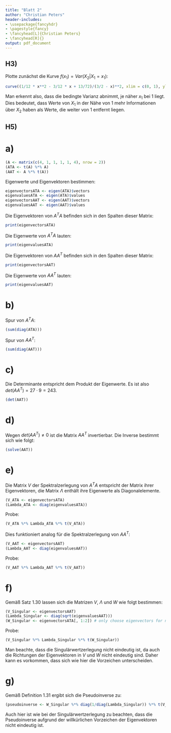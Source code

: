 ```yaml
---
title: "Blatt 2"
author: "Christian Peters"
header-includes:
- \usepackage{fancyhdr}
- \pagestyle{fancy}
- \fancyhead[L]{Christian Peters}
- \fancyhead[R]{}
output: pdf_document
---
```


## H3)

Plotte zunächst die Kurve $f(x_1) = Var(X_2 \vert X_1 = x_1)$:
```r
curve((1/12 * x**2 - 3/12 * x + 13/72)/(3/2 - x)**2, xlim = c(0, 1), ylab = 'Variance')
```

Man erkennt also, dass die bedingte Varianz abnimmt, je näher $x_1$ bei 1 liegt.
Dies bedeutet, dass Werte von $X_1$ in der Nähe von 1 mehr Informationen über $X_2$
haben als Werte, die weiter von 1 entfernt liegen.

## H5)

# a)

```r
(A <- matrix(c(4, 1, 1, 1, 1, 4), nrow = 2))
(ATA <- t(A) %*% A)
(AAT <- A %*% t(A))
```

Eigenwerte und Eigenvektoren bestimmen:
```r
eigenvectorsATA <- eigen(ATA)$vectors
eigenvaluesATA <- eigen(ATA)$values
eigenvectorsAAT <- eigen(AAT)$vectors
eigenvaluesAAT <- eigen(AAT)$values
```

Die Eigenvektoren von $A^TA$ befinden sich in den Spalten dieser Matrix:
```r
print(eigenvectorsATA)
```

Die Eigenwerte von $A^TA$ lauten:
```r
print(eigenvaluesATA)
```

Die Eigenvektoren von $AA^T$ befinden sich in den Spalten dieser Matrix:
```r
print(eigenvectorsAAT)
```

Die Eigenwerte von $AA^T$ lauten:
```r
print(eigenvaluesAAT)
```

# b)

Spur von $A^TA$:
```r
(sum(diag(ATA)))
```
Spur von $AA^T$:
```r
(sum(diag(AAT)))
```

# c)

Die Determinante entspricht dem Produkt der Eigenwerte. Es ist also
$det(AA^T) = 27 \cdot 9 = 243$.
```r
(det(AAT))
```

# d)

Wegen $det(AA^T) \neq 0$ ist die Matrix $AA^T$ invertierbar. Die Inverse bestimmt
sich wie folgt:
```r
(solve(AAT))
```

# e)

Die Matrix $V$ der Spektralzerlegung von $A^TA$ entspricht der Matrix ihrer
Eigenvektoren, die Matrix $\Lambda$ enthält ihre Eigenwerte als Diagonalelemente.
```r
(V_ATA <- eigenvectorsATA)
(Lambda_ATA <- diag(eigenvaluesATA))
```

Probe:
```r
(V_ATA %*% Lambda_ATA %*% t(V_ATA))
```

Dies funktioniert analog für die Spektralzerlegung von $AA^T$:
```r
(V_AAT <- eigenvectorsAAT)
(Lambda_AAT <- diag(eigenvaluesAAT))
```

Probe:
```r
(V_AAT %*% Lambda_AAT %*% t(V_AAT))
```

# f)

Gemäß Satz 1.30 lassen sich die Matrizen $V$, $\Lambda$ und $W$ wie folgt bestimmen:
```r
(V_Singular <- eigenvectorsAAT)
(Lambda_Singular <- diag(sqrt(eigenvaluesAAT)))
(W_Singular <- eigenvectorsATA[, 1:2]) # only choose eigenvectors for non-zero eigenvalues
```

Probe:
```r
(V_Singular %*% Lambda_Singular %*% t(W_Singular))
```

Man beachte, dass die Singulärwertzerlegung nicht eindeutig ist, da auch die
Richtungen der Eigenvektoren in $V$ und $W$ nicht eindeutig sind. Daher kann es
vorkommen, dass sich wie hier die Vorzeichen unterscheiden.

# g)

Gemäß Definition 1.31 ergibt sich die Pseudoinverse zu:
```r
(pseudoinverse <- W_Singular %*% diag(1/diag(Lambda_Singular)) %*% t(V_Singular))
```

Auch hier ist wie bei der Singulärwertzerlegung zu beachten, dass die Pseudoinverse
aufgrund der willkürlichen Vorzeichen der Eigenvektoren nicht eindeutig ist.